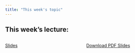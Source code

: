 ```yaml
---
title: "This week's topic"
---
```


## This week's lecture:

::: {.columns}
::: {.column width="50%"}
[Slides](lecture.html){.btn .btn-outline-primary .btn role="button" data-toggle="tooltip" title="Click the button to view the slides online."}
::::

::: {.column width="50%"}
<a class="btn btn-outline-primary" role="button" href="lecture.pdf"
   download="WeekNew-slides.pdf">
  Download PDF Slides
</a>
::::
::::
